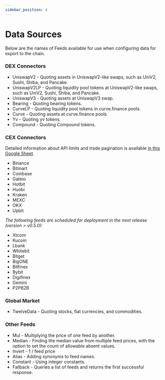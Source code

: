 ```yaml
---
sidebar_position: 4
---
```


# Data Sources

Below are the names of Feeds available for use when configuring data for export to the chain.

### DEX Connectors

- UniswapV2 - Quoting assets in UniswapV2-like swaps, such as UniV2, Sushi, Shiba, and Pancake.
- UniswapV2LP - Quoting liquidity pool tokens at UniswapV2-like swaps, such as UniV2, Sushi, Shiba, and Pancake.
- UniswapV3 - Quoting assets at UniswapV3 swap.
- Bearing - Quoting bearing tokens.
- CurveLP - Quoting liquidity pool tokens in curve.finance pools.
- Curve - Quoting assets at curve.finance pools.
- Yv - Quoting yv tokens.
- Compound - Quoting Compound tokens.

### CEX Connectors

Detailed information about API limits and trade pagination is available [in this Google Sheet](https://docs.google.com/spreadsheets/d/1mEKBOzWc8vfz9BfTbuhBHnLpISc-_pF0FxS_TCOwlY4/edit#gid=0).

- Binance
- Bitmart
- Coinbase
- Gateio
- Hotbit
- Huobi
- Kraken
- MEXC
- OKX
- Upbit

*The following feeds are scheduled for deployment in the next release (version > v0.5.0):*

- Xtcom
- Kucoin
- Lbank
- Whitebit
- Bitget
- BigONE
- Bitfinex
- Bybit
- Digifinex
- Gemini
- P2PB2B

### Global Market

- TwelveData - Quoting stocks, fiat currencies, and commodities.

### Other Feeds

- Mul - Multiplying the price of one feed by another.
- Median - Finding the median value from multiple feed prices, with the option to set the count of allowable absent values.
- Invert - 1 / feed price
- Alias - Adding synonyms to feed names.
- Constant - Using integer constants.
- Fallback - Queries a list of feeds and returns the first successful response.
